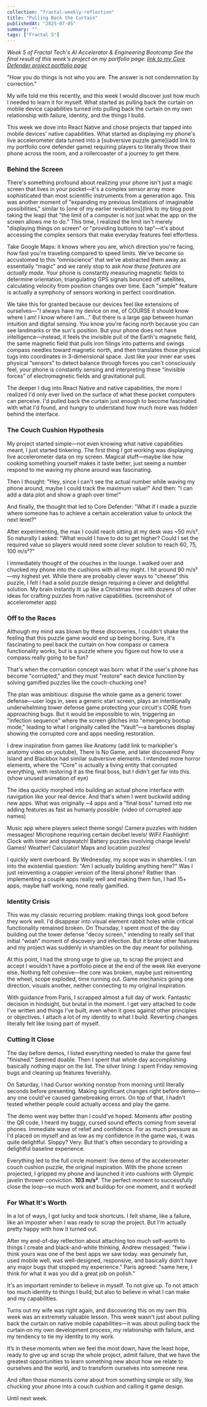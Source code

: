 ```yaml
---
collection: "fractal-weekly-reflection"
title: "Pulling Back the Curtain"
publishedAt: "2025-07-05"
summary: ""
tags: ["Fractal 5"]
---
```


_Week 5 of Fractal Tech's AI Accelerator & Engineering Bootcamp_
_See the final result of this week's project on my portfolio page: [link to my Core Defender project portfolio page]()_

"How you do things is not who you are. The answer is not condemnation by correction."

My wife told me this recently, and this week I would discover just how much I needed to learn it for myself. What started as pulling back the curtain on mobile device capabilities turned into pulling back the curtain on my own relationship with failure, identity, and the things I build.

This week we dove into React Native and chose projects that tapped into mobile devices' native capabilities. What started as displaying my phone's live accelerometer data turned into a [subversive puzzle game](add link to my portfolio core defender game) requiring players to literally throw their phone across the room, and a rollercoaster of a journey to get there.

### Behind the Screen

There's something profound about realizing your phone isn't just a magic screen that lives in your pocket—it's a complex sensor array more sophisticated than most scientific instruments from a generation ago. This was another moment of "expanding my previous limitations of imaginable possibilities," similar to [one of my earlier revelations](link to my blog post taking the leap) that "the limit of a computer is not just what the app on the screen allows me to do." This time, I realized the limit isn't merely "displaying things on screen" or "providing buttons to tap"—it's about accessing the complex sensors that make everyday features feel effortless.

Take Google Maps: it knows where you are, which direction you're facing, how fast you're traveling compared to speed limits. We've become so accustomed to this “omniscience” that we’ve abstracted them away as essentially “magic” and we rarely stop to ask _how these features are actually made_. Your phone is constantly measuring magnetic fields to determine orientation, triangulating GPS signals bounced off satellites, calculating velocity from position changes over time. Each "simple" feature is actually a symphony of sensors working in perfect coordination.

We take this for granted because our devices feel like extensions of ourselves—"I always have my device on me, of COURSE it should know where I am! I know where I am..." But there is a large gap between human intuition and digital sensing. You know you're facing north because you can see landmarks or the sun's position. But your phone does not have intelligence—instead, it feels the invisible pull of the Earth's magnetic field, the same magnetic field that pulls iron filings into patterns and swings compass needles toward magnetic north, and then translates those physical tugs into coordinates in 3-dimensional space. Just like your inner ear uses physical “sensors” to detect balance through forces you can't consciously feel, your phone is constantly sensing and interpreting these “invisible forces” of electromagnetic fields and gravitational pull.

The deeper I dug into React Native and native capabilities, the more I realized I'd only ever lived on the surface of what these pocket computers can perceive. I'd pulled back the curtain just enough to become fascinated with what I'd found, and hungry to understand how much more was hidden behind the interface.

### The Couch Cushion Hypothesis

My project started simple—not even knowing what native capabilities meant, I just started tinkering. The first thing I got working was displaying live accelerometer data on my screen. Magical stuff—maybe like how cooking something yourself makes it taste better, just seeing a number respond to me waving my phone around was fascinating.

Then I thought: "Hey, since I can't see the actual number while waving my phone around, maybe I could track the maximum value!" And then: "I can add a data plot and show a graph over time!"

And finally, the thought that led to Core Defender: "What if I made a puzzle where someone has to achieve a certain acceleration value to unlock the next level?"

After experimenting, the max I could reach sitting at my desk was ~50 m/s². So naturally I asked: "What would I have to do to get higher? Could I set the required value so players would need some clever solution to reach 60, 75, 100 m/s²?"

I immediately thought of the couches in the lounge. I walked over and chucked my phone into the cushions with all my might. I hit around 90 m/s²—my highest yet. While there are probably clever ways to "cheese” this puzzle, I felt I had a solid puzzle design requiring a clever and delightful solution. My brain instantly lit up like a Christmas tree with dozens of other ideas for crafting puzzles from native capabilities. (screenshot of accelerometer app)

### Off to the Races

Although my mind was blown by these discoveries, I couldn't shake the feeling that this puzzle game would end up being boring. Sure, it's fascinating to peel back the curtain on how compass or camera functionality works, but is a puzzle where you figure out how to use a compass really going to be fun?

That's when the corruption concept was born: what if the user's phone has become "corrupted," and they must "restore" each device function by solving gamified puzzles like the couch-chucking one?

The plan was ambitious: disguise the whole game as a generic tower defense—user logs in, sees a generic start screen, plays an intentionally underwhelming tower defense game protecting your circuit's CORE from approaching bugs. But it would be impossible to win, triggering an "infection sequence" where the screen glitches into "emergency bootup mode," leading to what I originally called the “Vault”—a barebones display showing the corrupted core and apps needing restoration.

I drew inspiration from games like Anatomy (add link to markiplier's anatomy video on youtube), There is No Game, and later discovered Pony Island and Blackbox had similar subversive elements. I intended more horror elements, where the “Core" is actually a living entity that corrupted everything, with restoring it as the final boss, but I didn't get far into this. (show unused animation of eye)

The idea quickly morphed into building an actual phone interface with navigation like your real device. And that's when I went buckwild adding new apps. What was originally ~4 apps and a "final boss" turned into me adding features as fast as humanly possible: (video of corrupted app names)

Music app where players select theme songs! Camera puzzles with hidden messages! Microphone requiring certain decibel levels! WiFi! Flashlight! Clock with timer and stopwatch! Battery puzzles involving charge levels! Games! Weather! Calculator! Maps and location puzzles!

I quickly went overboard. By Wednesday, my scope was in shambles. I ran into the existential question: "Am I actually building anything here?" Was I just reinventing a crappier version of the literal phone? Rather than implementing a couple apps really well and making them fun, I had 15+ apps, maybe half working, none really gamified.

### Identity Crisis

This was my classic recurring problem: making things look good before they work well. I'd disappear into visual element rabbit holes while critical functionality remained broken. On Thursday, I spent most of the day building out the tower defense "decoy screen," intending to really _sell_ that initial “woah” moment of discovery and infection. But it broke other features and my project was suddenly in shambles on the day meant for polishing.

At this point, I had the strong urge to give up, to scrap the project and accept I wouldn't have a portfolio piece at the end of the week like everyone else. Nothing felt cohesive—the core was broken, maybe just reinventing the wheel, scope exploded, time running out. Game mechanics going one direction, visuals another, neither connecting to my original inspiration.

With guidance from Paris, I scrapped almost a full day of work. Fantastic decision in hindsight, but brutal in the moment. I get very attached to code I've written and things I’ve built, even when it goes against other principles or objectives. I attach a lot of my identity to what I build. Reverting changes literally felt like losing part of myself.

### Cutting It Close

The day before demos, I listed everything needed to make the game feel "finished." Seemed doable. Then I spent that whole day accomplishing basically nothing major on the list. The silver lining: I spent Friday removing bugs and cleaning up features feverishly.

On Saturday, I had Cursor working nonstop from morning until literally seconds before presenting. Making significant changes right before demo—any one could've caused gamebreaking errors. On top of that, I hadn't tested whether people could actually access and play the game.

The demo went way better than I could've hoped. Moments after posting the QR code, I heard my buggy, cursed sound effects coming from several phones. Immediate wave of relief and confidence. For as much pressure as I'd placed on myself and as low as my confidence in the game was, it was quite delightful. Sloppy? Very. But that's often secondary to providing a delightful baseline experience.

Everything led to the full circle moment: live demo of the accelerometer couch cushion puzzle, the original inspiration. With the phone screen projected, I gripped my phone and launched it into cushions with Olympic javelin thrower conviction. **103 m/s²**. The perfect moment to successfully close the loop—so much work and buildup for one moment, and it worked!

### For What It's Worth

In a lot of ways, I got lucky and took shortcuts. I felt shame, like a failure, like an imposter when I was ready to scrap the project. But I'm actually pretty happy with how it turned out.

After my end-of-day reflection about attaching too much self-worth to things I create and black-and-white thinking, Andrew messaged: "fwiw i think yours was one of the best apps we saw today. was genuinely fun, used mobile well, was well-designed, responsive, and basically didn't have any major bugs that stopped my experience." Paris agreed: "same here, I think for what it was you did a great job on polish."

It's an important reminder to believe in myself. To not give up. To not attach too much identity to things I build, but also to believe in what I can make and my capabilities.

Turns out my wife was right again, and discovering this on my own this week was an extremely valuable lesson. This week wasn't just about pulling back the curtain on native mobile capabilities—it was about pulling back the curtain on my own development process, my relationship with failure, and my tendency to tie my identity to my work.

It’s in these moments when we feel the most down, have the least hope, ready to give up and scrap the whole project, admit failure, that we have the greatest opportunities to learn something new about how we relate to ourselves and the world, and to transform ourselves into someone new.

And often those moments come about from something simple or silly, like chucking your phone into a couch cushion and calling it game design.

Until next week.
